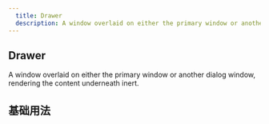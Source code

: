 ```yaml
---
  title: Drawer
  description: A window overlaid on either the primary window or another dialog window, rendering the content underneath inert.
---
```



## Drawer

A window overlaid on either the primary window or another dialog window, rendering the content underneath inert.


## 基础用法 

<ComponentPreview filePathsKey="drawer_base">
  <DrawerBase />
</ComponentPreview>
